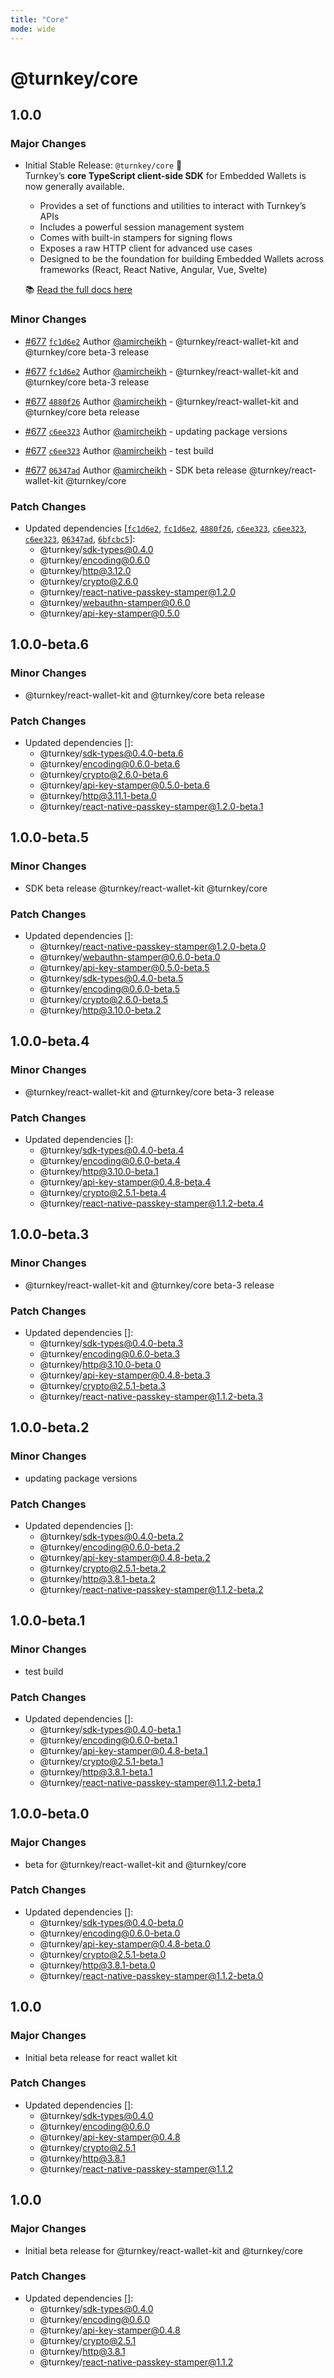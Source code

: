 ```yaml
---
title: "Core"
mode: wide
---
```


# @turnkey/core

## 1.0.0

### Major Changes

- Initial Stable Release: `@turnkey/core` 🎉  
  Turnkey’s **core TypeScript client-side SDK** for Embedded Wallets is now generally available.
  - Provides a set of functions and utilities to interact with Turnkey’s APIs
  - Includes a powerful session management system
  - Comes with built-in stampers for signing flows
  - Exposes a raw HTTP client for advanced use cases
  - Designed to be the foundation for building Embedded Wallets across frameworks (React, React Native, Angular, Vue, Svelte)

  📚 [Read the full docs here](https://docs.turnkey.com/sdks/typescript-frontend)

### Minor Changes

- [#677](https://github.com/tkhq/sdk/pull/677) [`fc1d6e2`](https://github.com/tkhq/sdk/commit/fc1d6e2d26f4a53116633e9e8cccccd792267f4e) Author [@amircheikh](https://github.com/amircheikh) - @turnkey/react-wallet-kit and @turnkey/core beta-3 release

- [#677](https://github.com/tkhq/sdk/pull/677) [`fc1d6e2`](https://github.com/tkhq/sdk/commit/fc1d6e2d26f4a53116633e9e8cccccd792267f4e) Author [@amircheikh](https://github.com/amircheikh) - @turnkey/react-wallet-kit and @turnkey/core beta-3 release

- [#677](https://github.com/tkhq/sdk/pull/677) [`4880f26`](https://github.com/tkhq/sdk/commit/4880f26a4dd324c049bff7f35284098ccfc55823) Author [@amircheikh](https://github.com/amircheikh) - @turnkey/react-wallet-kit and @turnkey/core beta release

- [#677](https://github.com/tkhq/sdk/pull/677) [`c6ee323`](https://github.com/tkhq/sdk/commit/c6ee3239c389a7bbbbb23610c84b883ed298f95c) Author [@amircheikh](https://github.com/amircheikh) - updating package versions

- [#677](https://github.com/tkhq/sdk/pull/677) [`c6ee323`](https://github.com/tkhq/sdk/commit/c6ee3239c389a7bbbbb23610c84b883ed298f95c) Author [@amircheikh](https://github.com/amircheikh) - test build

- [#677](https://github.com/tkhq/sdk/pull/677) [`06347ad`](https://github.com/tkhq/sdk/commit/06347adfa08fb0867c350e43821d0fed06c49624) Author [@amircheikh](https://github.com/amircheikh) - SDK beta release @turnkey/react-wallet-kit @turnkey/core

### Patch Changes

- Updated dependencies [[`fc1d6e2`](https://github.com/tkhq/sdk/commit/fc1d6e2d26f4a53116633e9e8cccccd792267f4e), [`fc1d6e2`](https://github.com/tkhq/sdk/commit/fc1d6e2d26f4a53116633e9e8cccccd792267f4e), [`4880f26`](https://github.com/tkhq/sdk/commit/4880f26a4dd324c049bff7f35284098ccfc55823), [`c6ee323`](https://github.com/tkhq/sdk/commit/c6ee3239c389a7bbbbb23610c84b883ed298f95c), [`c6ee323`](https://github.com/tkhq/sdk/commit/c6ee3239c389a7bbbbb23610c84b883ed298f95c), [`c6ee323`](https://github.com/tkhq/sdk/commit/c6ee3239c389a7bbbbb23610c84b883ed298f95c), [`06347ad`](https://github.com/tkhq/sdk/commit/06347adfa08fb0867c350e43821d0fed06c49624), [`6bfcbc5`](https://github.com/tkhq/sdk/commit/6bfcbc5c098e64ab1d115518733b87cfc1653e17)]:
  - @turnkey/sdk-types@0.4.0
  - @turnkey/encoding@0.6.0
  - @turnkey/http@3.12.0
  - @turnkey/crypto@2.6.0
  - @turnkey/react-native-passkey-stamper@1.2.0
  - @turnkey/webauthn-stamper@0.6.0
  - @turnkey/api-key-stamper@0.5.0

## 1.0.0-beta.6

### Minor Changes

- @turnkey/react-wallet-kit and @turnkey/core beta release

### Patch Changes

- Updated dependencies []:
  - @turnkey/sdk-types@0.4.0-beta.6
  - @turnkey/encoding@0.6.0-beta.6
  - @turnkey/crypto@2.6.0-beta.6
  - @turnkey/api-key-stamper@0.5.0-beta.6
  - @turnkey/http@3.11.1-beta.0
  - @turnkey/react-native-passkey-stamper@1.2.0-beta.1

## 1.0.0-beta.5

### Minor Changes

- SDK beta release @turnkey/react-wallet-kit @turnkey/core

### Patch Changes

- Updated dependencies []:
  - @turnkey/react-native-passkey-stamper@1.2.0-beta.0
  - @turnkey/webauthn-stamper@0.6.0-beta.0
  - @turnkey/api-key-stamper@0.5.0-beta.5
  - @turnkey/sdk-types@0.4.0-beta.5
  - @turnkey/encoding@0.6.0-beta.5
  - @turnkey/crypto@2.6.0-beta.5
  - @turnkey/http@3.10.0-beta.2

## 1.0.0-beta.4

### Minor Changes

- @turnkey/react-wallet-kit and @turnkey/core beta-3 release

### Patch Changes

- Updated dependencies []:
  - @turnkey/sdk-types@0.4.0-beta.4
  - @turnkey/encoding@0.6.0-beta.4
  - @turnkey/http@3.10.0-beta.1
  - @turnkey/api-key-stamper@0.4.8-beta.4
  - @turnkey/crypto@2.5.1-beta.4
  - @turnkey/react-native-passkey-stamper@1.1.2-beta.4

## 1.0.0-beta.3

### Minor Changes

- @turnkey/react-wallet-kit and @turnkey/core beta-3 release

### Patch Changes

- Updated dependencies []:
  - @turnkey/sdk-types@0.4.0-beta.3
  - @turnkey/encoding@0.6.0-beta.3
  - @turnkey/http@3.10.0-beta.0
  - @turnkey/api-key-stamper@0.4.8-beta.3
  - @turnkey/crypto@2.5.1-beta.3
  - @turnkey/react-native-passkey-stamper@1.1.2-beta.3

## 1.0.0-beta.2

### Minor Changes

- updating package versions

### Patch Changes

- Updated dependencies []:
  - @turnkey/sdk-types@0.4.0-beta.2
  - @turnkey/encoding@0.6.0-beta.2
  - @turnkey/api-key-stamper@0.4.8-beta.2
  - @turnkey/crypto@2.5.1-beta.2
  - @turnkey/http@3.8.1-beta.2
  - @turnkey/react-native-passkey-stamper@1.1.2-beta.2

## 1.0.0-beta.1

### Minor Changes

- test build

### Patch Changes

- Updated dependencies []:
  - @turnkey/sdk-types@0.4.0-beta.1
  - @turnkey/encoding@0.6.0-beta.1
  - @turnkey/api-key-stamper@0.4.8-beta.1
  - @turnkey/crypto@2.5.1-beta.1
  - @turnkey/http@3.8.1-beta.1
  - @turnkey/react-native-passkey-stamper@1.1.2-beta.1

## 1.0.0-beta.0

### Major Changes

- beta for @turnkey/react-wallet-kit and @turnkey/core

### Patch Changes

- Updated dependencies []:
  - @turnkey/sdk-types@0.4.0-beta.0
  - @turnkey/encoding@0.6.0-beta.0
  - @turnkey/api-key-stamper@0.4.8-beta.0
  - @turnkey/crypto@2.5.1-beta.0
  - @turnkey/http@3.8.1-beta.0
  - @turnkey/react-native-passkey-stamper@1.1.2-beta.0

## 1.0.0

### Major Changes

- Initial beta release for react wallet kit

### Patch Changes

- Updated dependencies []:
  - @turnkey/sdk-types@0.4.0
  - @turnkey/encoding@0.6.0
  - @turnkey/api-key-stamper@0.4.8
  - @turnkey/crypto@2.5.1
  - @turnkey/http@3.8.1
  - @turnkey/react-native-passkey-stamper@1.1.2

## 1.0.0

### Major Changes

- Initial beta release for @turnkey/react-wallet-kit and @turnkey/core

### Patch Changes

- Updated dependencies []:
  - @turnkey/sdk-types@0.4.0
  - @turnkey/encoding@0.6.0
  - @turnkey/api-key-stamper@0.4.8
  - @turnkey/crypto@2.5.1
  - @turnkey/http@3.8.1
  - @turnkey/react-native-passkey-stamper@1.1.2